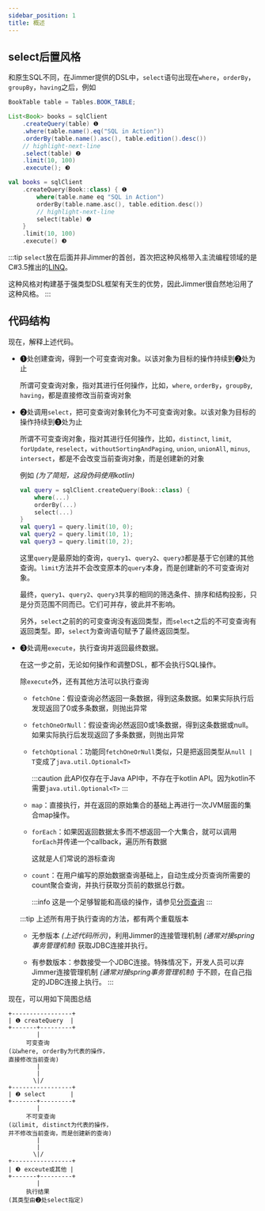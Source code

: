 ```yaml
---
sidebar_position: 1
title: 概述
---
```



## select后置风格

和原生SQL不同，在Jimmer提供的DSL中，`select`语句出现在`where`，`orderBy`，`groupBy`，`having`之后，例如

<Tabs groupId="language">
<TabItem value="java" label="Java">

```java
BookTable table = Tables.BOOK_TABLE;

List<Book> books = sqlClient
    .createQuery(table) ❶
    .where(table.name().eq("SQL in Action"))
    .orderBy(table.name().asc(), table.edition().desc())
    // highlight-next-line
    .select(table) ❷
    .limit(10, 100)
    .execute(); ❸
```

</TabItem>
<TabItem value="kotlin" label="Kotlin">

```kotlin
val books = sqlClient
    .createQuery(Book::class) { ❶
        where(table.name eq "SQL in Action")
        orderBy(table.name.asc(), table.edition.desc())
        // highlight-next-line
        select(table) ❷
    }
    .limit(10, 100)
    .execute() ❸
```

</TabItem>
</Tabs>

:::tip
`select`放在后面并非Jimmer的首创，首次把这种风格带入主流编程领域的是C#3.5推出的[LINQ](https://learn.microsoft.com/en-us/dotnet/csharp/programming-guide/concepts/linq/)。

这种风格对构建基于强类型DSL框架有天生的优势，因此Jimmer很自然地沿用了这种风格。
:::

## 代码结构

现在，解释上述代码。

-   ❶处创建查询，得到一个可变查询对象。以该对象为目标的操作持续到❷处为止

    所谓可变查询对象，指对其进行任何操作，比如，`where`, `orderBy`，`groupBy`, `having`，都是直接修改当前查询对象

-   ❷处调用`select`，把可变查询对象转化为不可变查询对象。以该对象为目标的操作持续到❸处为止

    所谓不可变查询对象，指对其进行任何操作，比如，`distinct`, `limit`, `forUpdate`, `reselect`，`withoutSortingAndPaging`, `union`, `unionAll`, `minus`, `intersect`，都是不会改变当前查询对象，而是创建新的对象

    例如 *(为了简短，这段伪码使用kotlin)*
    ```kotlin
    val query = sqlClient.createQuery(Book::class) {
        where(...)
        orderBy(...)
        select(...)
    }
    val query1 = query.limit(10, 0);
    val query2 = query.limit(10, 1);
    val query3 = query.limit(10, 2);
    ```
    这里`query`是最原始的查询，`query1`、`query2`、`query3`都是基于它创建的其他查询。`limit`方法并不会改变原本的`query`本身，而是创建新的不可变查询对象。

    最终，`query1`、`query2`、`query3`共享的相同的筛选条件、排序和结构投影，只是分页范围不同而已。它们可并存，彼此并不影响。

    另外，`select`之前的的可变查询没有返回类型，而`select`之后的不可变查询有返回类型。即，`select`为查询语句赋予了最终返回类型。

-   ❸处调用`execute`，执行查询并返回最终数据。

    在这一步之前，无论如何操作和调整DSL，都不会执行SQL操作。

    除`execute`外，还有其他方法可以执行查询

    -   `fetchOne`：假设查询必然返回一条数据，得到这条数据。如果实际执行后发现返回了0或多条数据，则抛出异常

    -   `fetchOneOrNull`：假设查询必然返回0或1条数据，得到这条数据或null。如果实际执行后发现返回了多条数据，则抛出异常

    -   `fetchOptional`：功能同`fetchOneOrNull`类似，只是把返回类型从`null | T`变成了`java.util.Optional<T>`

        :::caution
        此API仅存在于Java API中，不存在于kotlin API。因为kotlin不需要`java.util.Optional<T>`
        :::

    -   `map`：直接执行，并在返回的原始集合的基础上再进行一次JVM层面的集合map操作。

    -   `forEach`：如果因返回数据太多而不想返回一个大集合，就可以调用`forEach`并传递一个callback，遍历所有数据

        这就是人们常说的游标查询

    -   `count`：在用户编写的原始数据查询基础上，自动生成分页查询所需要的count聚合查询，并执行获取分页前的数据总行数。

        :::info
        这是一个足够智能和高级的操作，请参见[分页查询](./paging)
        :::
    
    :::tip
    上述所有用于执行查询的方法，都有两个重载版本

    -   无参版本 *(上述代码所示)*，利用Jimmer的连接管理机制 *(通常对接spring事务管理机制)* 获取JDBC连接并执行。

    -   有参数版本：参数接受一个JDBC连接。特殊情况下，开发人员可以弃Jimmer连接管理机制 *(通常对接spring事务管理机制)* 于不顾，在自己指定的JDBC连接上执行。
    :::

现在，可以用如下简图总结

```
+-----------------+
| ❶ createQuery  |
+-------+---------+
        |
     可变查询
(以where, orderBy为代表的操作，
直接修改当前查询)
        |
        |
       \|/
+-----------------+
| ❷ select       |
+-------+---------+
        |
     不可变查询
(以limit, distinct为代表的操作，
并不修改当前查询，而是创建新的查询)
        |
        |
       \|/
+-----------------+
| ❸ exceute或其他 |
+-------+---------+
        |
     执行结果
(其类型由❷处select指定)
```
